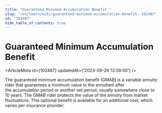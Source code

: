 ```yaml
---
title: "Guaranteed Minimum Accumulation Benefit "
slug: "/en/learn/wiki/guaranteed-minimum-accumulation-benefit--102487"
id: "102487"
hide_table_of_contents: true
---
```



# Guaranteed Minimum Accumulation Benefit 

<ArticleMeta id={102487} updatedAt={'2023-09-26 13:59:00'} />
<div className='border-solid border-b border-t-0 my-4 border-[var(--ifm-color-gray-300)]' />

The guaranteed minimum accumulation benefit (GMAB) is a variable annuity rider that guarantees a minimum value to the annuitant after the accumulation period or another set period, usually somewhere close to 10 years. The GMAB rider protects the value of the annuity from market fluctuations. This optional benefit is available for an additional cost, which varies per insurance provider.
